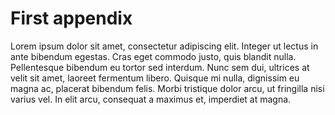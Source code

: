 # First appendix

Lorem ipsum dolor sit amet, consectetur adipiscing elit.
Integer ut lectus in ante bibendum egestas.
Cras eget commodo justo, quis blandit nulla.
Pellentesque bibendum eu tortor sed interdum.
Nunc sem dui, ultrices at velit sit amet, laoreet fermentum libero.
Quisque mi nulla, dignissim eu magna ac, placerat bibendum felis.
Morbi tristique dolor arcu, ut fringilla nisi varius vel.
In elit arcu, consequat a maximus et, imperdiet at magna.
